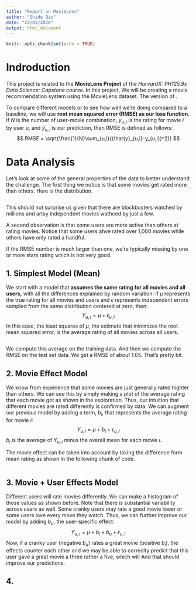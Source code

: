 ```yaml
---
title: "Report on MovieLens"
author: "Shide Qiu"
date: "22/03/2020"
output: html_document
---
```


```r
knitr::opts_chunk$set(echo = TRUE)
```



# Indroduction

This project is related to the **MovieLens Project** of the *HarvardX: PH125.9x Data Science: Capstone course.* In this project, We will be creating a movie recommendation system using the MovieLens dataset. The version of 
. 

To compare different models or to see how well we're doing compared to a baseline, we will use **root mean squared error (RMSE) as our loss function.** If $N$ is the number of user-movie combination, $y_{u,i}$ is the rating for movie $i$ by user $u$, and $\hat{y}_{u,i}$ is our prediction, then RMSE is defined as follows:
$$ RMSE = \sqrt{\frac{1}{N}\sum_{u,i}{(\hat{y}_{u,i}-y_{u,i})^2}} $$


# Data Analysis

Let's look at some of the general properties of the data to better understand the challenge. The first thing we notice is that some movies get rated more than others. Here is the distribution. 

```r

```

This should not surprise us given that there are blockbusters watched by millions and artsy independent movies wathced by just a few.

A second observation is that some users are more active than others at rating movies. Notice that some users ahve rated over 1,000 movies while others have only rated a handful.


If the RMSE number is much larger than one, we're typically missing by one or more stars rating which is not very good.


## 1. Simplest Model (Mean)

We start with a model that **assumes the same rating for all movies and all users,** with all the differences explained by random variation: if $\mu$ represents the true rating for all movies and users and $\epsilon$ represents independent errors sampled from the same distribution centered at zero, then:
$$Y_{u,i} = \mu + \epsilon_{u,i}$$
In this case, the least squares of $\mu$, the estimate that minimizes the root mean squared error, is the average rating of all movies across all users.

```r

```

We compute this average on the training data. And then we compute the RMSE on the test set data. We get a RMSE of about 1.05. That's pretty bit.


## 2. Movie Effect Model

We know from experience that some movies are just generally rated highter than others. We can see this by simply making a plot of the average rating that each movie got as shown in the exploration. Thus, our intuition that different movies are rated differently is confirmed by data. We can augment our previous model by adding a term, $b_i$, that represents the average rating for movie $i$: 
$$Y_{u,i} = \mu + b_i + \epsilon_{u,i}$$
$b_i$ is the average of $Y_{u,i}$ minus the overall mean for each movie $i$.

The movie effect can be taken into account by taking the difference form mean rating as shown in the following chunk of code.
```r

```



## 3. Movie + User Effects Model 

Different users will rate movies differently. We can make a histogram of those values as shown before. Note that there is substantial variability across users as well. Some cranky users may rate a good movie lower or some users love every move they watch. Thus, we can further improve our model by adding $b_u$, the user-specific effect:
$$Y_{u,i} = \mu + b_i + b_u + \epsilon_{u,i}$$
Now, if a cranky user (negative $b_u$) rates a great movie (positive $b_i$), the effects counter each other and we may be able to correclty predict that this user gave a great movie a three rather a five, which will  And that should improve our predictions.


## 4. 






